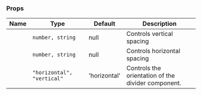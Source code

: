 
### Props

| Name | Type | Default | Description |
| ---- | ---- | ------- | ----------- |
| <TkBadge label="mx" variant="primary" size="large" type="filledlight"/> | <code>number, string</code> | null | Controls vertical spacing |
| <TkBadge label="my" variant="primary" size="large" type="filledlight"/> | <code>number, string</code> | null | Controls horizontal spacing |
| <TkBadge label="orientation" variant="primary" size="large" type="filledlight"/> | <code>"horizontal", "vertical"</code> | 'horizontal' | Controls the orientation of the divider component. |
